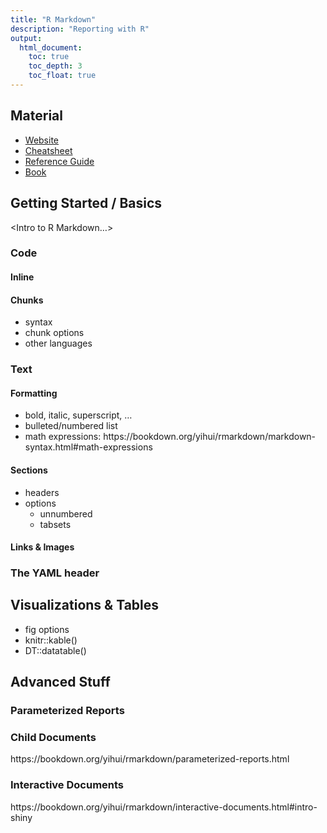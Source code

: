 ```yaml
---
title: "R Markdown"
description: "Reporting with R"
output: 
  html_document:
    toc: true
    toc_depth: 3
    toc_float: true
---
```


## Material

+ [Website](https://rmarkdown.rstudio.com/)
+ [Cheatsheet](https://github.com/rstudio/cheatsheets/raw/master/rmarkdown-2.0.pdf)
+ [Reference Guide](https://rstudio.com/wp-content/uploads/2015/03/rmarkdown-reference.pdf?_ga=2.22207359.517504263.1612463535-735040435.1612463535)
+ [Book](https://bookdown.org/yihui/rmarkdown/)

## Getting Started / Basics

<Intro to R Markdown...>

### Code

#### Inline

#### Chunks 

+ syntax
+ chunk options
+ other languages

### Text

#### Formatting

+ bold, italic, superscript, ...
+ bulleted/numbered list
+ math expressions: https://bookdown.org/yihui/rmarkdown/markdown-syntax.html#math-expressions

#### Sections

+ headers
+ options
  + unnumbered
  + tabsets

#### Links & Images

### The YAML header

## Visualizations & Tables

+ fig options
+ knitr::kable()
+ DT::datatable()

## Advanced Stuff

### Parameterized Reports

### Child Documents

https://bookdown.org/yihui/rmarkdown/parameterized-reports.html

### Interactive Documents

https://bookdown.org/yihui/rmarkdown/interactive-documents.html#intro-shiny

